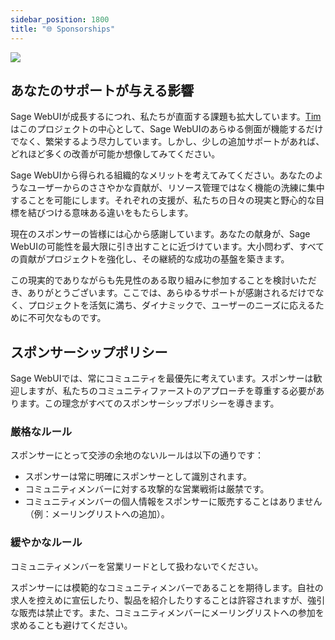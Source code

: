 ```yaml
---
sidebar_position: 1800
title: "🌐 Sponsorships"
---
```


[![](https://img.shields.io/static/v1?label=Sponsor&message=%E2%9D%A4&logo=GitHub&color=%23fe8e86)](https://github.com/sponsors/tjbck)

## あなたのサポートが与える影響

Sage WebUIが成長するにつれ、私たちが直面する課題も拡大しています。[Tim](/team)はこのプロジェクトの中心として、Sage WebUIのあらゆる側面が機能するだけでなく、繁栄するよう尽力しています。しかし、少しの追加サポートがあれば、どれほど多くの改善が可能か想像してみてください。

Sage WebUIから得られる組織的なメリットを考えてみてください。あなたのようなユーザーからのささやかな貢献が、リソース管理ではなく機能の洗練に集中することを可能にします。それぞれの支援が、私たちの日々の現実と野心的な目標を結びつける意味ある違いをもたらします。

現在のスポンサーの皆様には心から感謝しています。あなたの献身が、Sage WebUIの可能性を最大限に引き出すことに近づけています。大小問わず、すべての貢献がプロジェクトを強化し、その継続的な成功の基盤を築きます。

この現実的でありながらも先見性のある取り組みに参加することを検討いただき、ありがとうございます。ここでは、あらゆるサポートが感謝されるだけでなく、プロジェクトを活気に満ち、ダイナミックで、ユーザーのニーズに応えるために不可欠なものです。

## スポンサーシップポリシー

Sage WebUIでは、常にコミュニティを最優先に考えています。スポンサーは歓迎しますが、私たちのコミュニティファーストのアプローチを尊重する必要があります。この理念がすべてのスポンサーシップポリシーを導きます。

### 厳格なルール

スポンサーにとって交渉の余地のないルールは以下の通りです：

- スポンサーは常に明確にスポンサーとして識別されます。
- コミュニティメンバーに対する攻撃的な営業戦術は厳禁です。
- コミュニティメンバーの個人情報をスポンサーに販売することはありません（例：メーリングリストへの追加）。

### 緩やかなルール

コミュニティメンバーを営業リードとして扱わないでください。

スポンサーには模範的なコミュニティメンバーであることを期待します。自社の求人を控えめに宣伝したり、製品を紹介したりすることは許容されますが、強引な販売は禁止です。また、コミュニティメンバーにメーリングリストへの参加を求めることも避けてください。